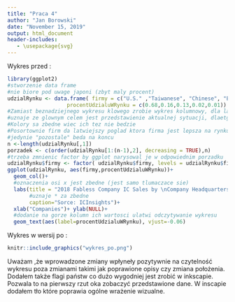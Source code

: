 ```yaml
---
title: "Praca 4"
author: "Jan Borowski"
date: "November 15, 2019"
output: html_document
header-includes:
   - \usepackage{svg}
---
```

\includesvg{wykres_po.svg}

Wykres przed : \
```r
library(ggplot2)
#stworzenie data frame
#nie biore pod uwage japoni (zbyt maly procent)
udzialRynku <- data.frame( firmy = c("U.S." ,"Taiwanese", "Chinese", "European", "Other"),
                   procentUdzialuWRynku = c(0.68,0.16,0.13,0.02,0.01))
#Zamiast beznadziejnego wykresu klowego zrobie wykres kolumnowy, dla latwiejszego porownywania firm
#uznaje ze glownym celem jest przedstawienie aktualnej sytuacji, dlaetgo nie zamiezczam informacji na rok 2010
#Kolory sa zbedne wiec ich tez nie bedzie
#Posortownie firm da latwiejszy poglad ktora firma jest lepsza na rynku, bedzie to od razu widoczne
#jedynie "pozostale" beda na koncu
n <-length(udzialRynku[,1])
porzadek <- c(order(udzialRynku[1:(n-1),2], decreasing = TRUE),n)
#trzeba zmnienic factor by ggplot narysowal je w odpowiednim porzadku
udzialRynku$firmy <- factor( udzialRynku$firmy, levels = udzialRynku$firmy[porzadek])
ggplot(udzialRynku, aes(firmy,procentUdzialuWRynku))+
  geom_col()+
  #oznaczenia osi x jest zbedne (jest samo tlumaczace sie)
  labs(title = "2018 Fabless Company IC Sales by \nCompany Headquarters Location ($109.4B)",
       #uznaje * za zbedne
       caption="Sorce: ICInsights")+
  xlab("Companies")+ ylab(NULL)+
  #dodanie na gorze kolumn ich wartosci ulatwi odczytywanie wykresu
  geom_text(aes(label=procentUdzialuWRynku), vjust=-0.06)

```

Wykres w wersij po : \ 

```r
knitr::include_graphics("wykres_po.png")
```


Uważam ,że wprowadzone zmiany wpłyneły pozytywnie na czytelność wykresu poza zmianami takimi jak poprawione opisy czy zmiana położenia. Dodałem 
także flagi państw co dużo wygodniej jest zrobić w inkscapie. Pozwala to na pierwszy rzut oka zobaczyć przedstawione dane. W inscapie dodałem tło które poprawia ogólne wrażenie wizualne. 